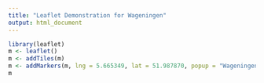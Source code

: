 ```yaml
---
title: "Leaflet Demonstration for Wageningen"
output: html_document
---
```


```r
library(leaflet)
m <- leaflet()
m <- addTiles(m)
m <- addMarkers(m, lng = 5.665349, lat = 51.987870, popup = "Wageningen University")
m
```
